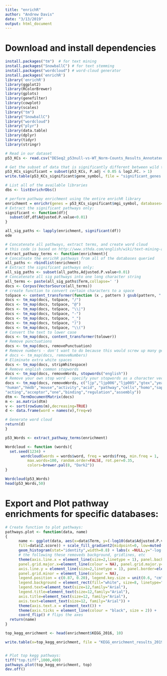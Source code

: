 ```yaml
---
title: "enrichR"
author: "Andrew Davis"
date: "3/13/2019"
output: html_document
---
```


# Download and install dependencies
```r
install.packages("tm")  # for text mining
install.packages("SnowballC") # for text stemming
install.packages("wordcloud") # word-cloud generator
install.packages('enrichR')
library('enrichR')
library(ggplot2)
library(RColorBrewer)
library(gplots)
library(genefilter)
library(cowplot)
library(scales) 
library("tm")
library("SnowballC")
library("wordcloud")
library("plyr")
library(data.table)
library(dplyr)
library(tidyr)
library(stringr)
```



```r
# Read in our dataset
p53_KCs <- read.csv("DESeq2_p53null-vs-WT_Norm-Counts_Results_Annotated_padj_0.05.csv",header=TRUE,stringsAsFactors = FALSE)

# Get the subset of data that is significantly different between wild type and mutant
p53_KCs_significant = subset(p53_KCs, P.adj < 0.05 & log2.FC. > 1)
write.table(p53_KCs_significant$gene_symbol, file = "significant_genes.txt", sep = "\t", quote = F, row.names = F)

# List all of the available libraries
dbs <- listEnrichrDbs()

# perform pathway enrichment using the entire enrichR library
enrichment = enrichr(genes = p53_KCs_significant$mgi_symbol, databases=c("KEGG_2016","Reactome_2016","WikiPathways_2016","BioCarta_2016","GO_Molecular_Function_2018","GO_Biological_Process_2018"))
# Extract the significant pathways only:
significant <- function(df){
  subset(df,df$Adjusted.P.value<0.01)
}

all_sig_paths <- lapply(enrichment, significant(df))
ede

# Concatenate all pathways, extract terms, and create word cloud
# this code is based on http://www.sthda.com/english/wiki/text-mining-and-word-cloud-fundamentals-in-r-5-simple-steps-you-should-know
extract_pathway_terms <- function(enrichment){
# Concatnate the enrichR pathways from all of the databases queried
all_paths <- rbindlist(enrichment)
# Extract the significant pathways only:
all_sig_paths <- subset(all_paths,Adjusted.P.value<0.01)
# Concatenate all sig pathways into one long character string
all_terms <- paste(all_sig_paths$Term,collapse=' ')
docs <- Corpus(VectorSource(all_terms))
# create function to convert certain characters to a space
toSpace <- content_transformer(function (x , pattern ) gsub(pattern, " ", x))
docs <- tm_map(docs, toSpace, "/")
docs <- tm_map(docs, toSpace, "@")
docs <- tm_map(docs, toSpace, "\\|")
docs <- tm_map(docs, toSpace, "-")
docs <- tm_map(docs, toSpace, "_")
docs <- tm_map(docs, toSpace, ")")
docs <- tm_map(docs, toSpace, "\\(")
# Convert the text to lower case
docs <- tm_map(docs, content_transformer(tolower))
# Remove punctuations
docs <- tm_map(docs, removePunctuation)
# Remove numbers - don't want to do because this would screw up many genes with #s in the name
# docs <- tm_map(docs, removeNumbers)
# Eliminate extra white spaces
docs <- tm_map(docs, stripWhitespace)
# Remove english common stopwords
docs <- tm_map(docs, removeWords, stopwords("english"))
# Remove your own stop word - specify your stopwords as a character vector
docs <- tm_map(docs, removeWords, c("ljp","ljp006","ljp005","gtex","years","hepg","mcf","ctd","esophagus","mcfa", "brain","positive","like","loss","go","the","sample","gse",
"human","hmdb","mouse","activity","acid", "pathway","cells","homo","sapiens","module","male","female","sex","metabolic","process","hsa","mus","musculus","donors",
"acting","acceptor","one","binding","regulation","assembly")) 
dtm <- TermDocumentMatrix(docs)
m <- as.matrix(dtm)
v <- sort(rowSums(m),decreasing=TRUE)
d <- data.frame(word = names(v),freq=v)

# Generate word cloud
return(d)
}

p53_Words <- extract_pathway_terms(enrichment)

Wordcloud <- function (words){
  set.seed(1234) +
       wordcloud(words = words$word, freq = words$freq, min.freq = 1,
          max.words=100, random.order=FALSE, rot.per=0.35, 
          colors=brewer.pal(8, "Dark2"))
}

Wordcloud(p53_Words)
head(p53_Words,50)


```



# Export and Plot pathway enrichments for specific databases:
```r
# Create function to plot pathways:
pathways.plot <- function(data, name)
{
      name <- ggplot(data, aes(x=data$Term, y=(-log10(data$Adjusted.P.value)), 
      fill=data$Z.score)) + scale_fill_gradient2(midpoint=0, low=muted("blue"), mid="white", high=muted("red"), space ="Lab", guide="colourbar") + 
      geom_histogram(stat="identity",width=0.8) + labs(x =NULL,y="-log(p-value)",fill="z-score") + scale_y_continuous(expand=c(0,0)) +
      # the following these removeds background, gridlines, etc
      theme(axis.line.x = element_line(size=2,linetype = 1), panel.background = element_rect(fill=NA,size=rel(20)), 
      panel.grid.major.x=element_line(colour = NA), panel.grid.major.y=element_line(colour = NA),
      axis.line.y = element_line(size=2,linetype = 1), panel.border=element_rect(),
      panel.grid.minor = element_line(colour = NA), 
      legend.position = c(0.87, 0.20), legend.key.size = unit(0.6, "cm"), 
      legend.background = element_rect(fill="white", size=8, linetype="solid"),
      legend.text=element_text(size=12,family="Arial"),
      legend.title=element_text(size=12,family="Arial"),
      axis.title=element_text(size=12, family="Arial"),
      axis.text=element_text(size=12, family="Arial")) + 
      theme(axis.text.x = element_text()) +
      theme(axis.ticks = element_line(colour = "black", size = 2)) +
      coord_flip() # flips the axes
  return(name)
}

top_kegg_enrichment <- head(enrichment$KEGG_2016, 10)

write.table(x=top_kegg_enrichment, file = "KEGG_enrichment_results_2019-03-15.txt", sep = "\t", quote = F, row.names = F)


# Plot top kegg pathways:
tiff("top.tiff",1000,400)
pathways.plot(top_kegg_enrichment, top)
dev.off()
```

